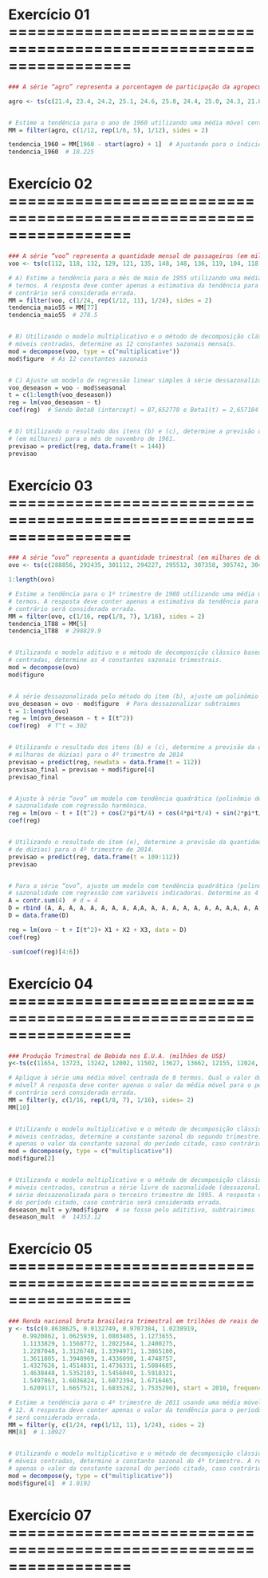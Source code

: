 # Exercício 01 =================================================================

```r
### A série “agro” representa a porcentagem de participação da agropecuária no valor adicionado bruto total da economia brasileira entre os anos de 1947 e 2012.

agro <- ts(c(21.4, 23.4, 24.2, 25.1, 24.6, 25.8, 24.4, 25.0, 24.3, 21.8, 21.2, 19.0, 17.7, 18.3, 17.5, 18.0, 16.5, 16.9, 16.5, 14.8, 14.3, 12.3, 11.9, 12.3, 13.0,13.1, 12.6, 12.2, 11.5, 11.7, 13.6, 11.2, 10.8, 10.9, 11.2, 9.7, 12.4, 13.8, 12.6, 12.1, 10.8, 11.4, 9.8, 8.1, 7.8, 7.7, 7.6, 9.9, 5.8, 5.5, 5.4, 5.5, 5.5,5.6, 6.0, 6.6, 7.4, 6.9, 5.7, 5.5, 5.6, 5.9, 5.6, 5.3, 5.5, 5.2), start = 1947, frequency = 1)


# Estime a tendência para o ano de 1960 utilizando uma média móvel centrada de 6 termos
MM = filter(agro, c(1/12, rep(1/6, 5), 1/12), sides = 2)

tendencia_1960 = MM[1960 - start(agro) + 1]  # Ajustando para o índicie
tendencia_1960  # 18.225
``` 


# Exercício 02 =================================================================

```r
### A série “voo” representa a quantidade mensal de passageiros (em milhares) em voos internacionais entre os anos de 1949 e 1960.
voo <- ts(c(112, 118, 132, 129, 121, 135, 148, 148, 136, 119, 104, 118, 115, 126, 141, 135, 125, 149, 170, 170, 158, 133, 114, 140, 145, 150, 178, 163, 172, 178,199, 199, 184, 162, 146, 166, 171, 180, 193, 181, 183, 218, 230, 242, 209, 191, 172, 194, 196, 196, 236, 235, 229, 243, 264, 272, 237, 211, 180, 201, 204,188, 235, 227, 234, 264, 302, 293, 259, 229, 203, 229, 242, 233, 267, 269, 270, 315, 364, 347, 312, 274, 237, 278, 284, 277, 317, 313, 318, 374, 413, 405,355, 306, 271, 306, 315, 301, 356, 348, 355, 422, 465, 467, 404, 347, 305, 336, 340, 318, 362, 348, 363, 435, 491, 505, 404, 359, 310, 337, 360, 342, 406,396, 420, 472, 548, 559, 463, 407, 362, 405, 417, 391, 419, 461, 472, 535, 622, 606, 508, 461, 390, 432), start = 1949, frequency = 12)

# A) Estime a tendência para o mês de maio de 1955 utilizando uma média móvel centrada de 12 
# termos. A resposta deve conter apenas a estimativa da tendência para o período citado, caso 
# contrário será considerada errada. 
MM = filter(voo, c(1/24, rep(1/12, 11), 1/24), sides = 2)
tendencia_maio55 = MM[77]  
tendencia_maio55  # 278.5


# B) Utilizando o modelo multiplicativo e o método de decomposição clássico baseado nas médias 
# móveis centradas, determine as 12 constantes sazonais mensais.
mod = decompose(voo, type = c("multiplicative"))
mod$figure  # As 12 constantes sazonais


# C) Ajuste um modelo de regressão linear simples à série dessazonalizada pelo método do item (b).
voo_deseason = voo - mod$seasonal
t = c(1:length(voo_deseason))
reg = lm(voo_deseason ~ t)
coef(reg)  # Sendo Beta0 (intercept) = 87,652778 e Beta1(t) = 2,657184


# D) Utilizando o resultado dos itens (b) e (c), determine a previsão da quantidade de passageiros 
# (em milhares) para o mês de novembro de 1961.
previsao = predict(reg, data.frame(t = 144))
previsao
```

# Exercício 03 =================================================================

```r
### A série “ovo” representa a quantidade trimestral (em milhares de dúzias) de ovos de galinha produzida no Brasil por granjas que possuem 10.000 ou mais galinhas poedeiras entre o 1º trimestre de 1987 e o 4º trimestre de 2013.
ovo <- ts(c(288856, 292435, 301112, 294227, 295512, 307358, 305742, 304435, 290781, 303794, 311976, 317456, 296583, 310928, 317853, 315864, 318834, 331513, 338989,332725, 327831, 339666, 353127, 343064, 337138, 346857, 349115, 348077, 346444, 357960, 361277, 374078, 372915, 384648, 382530, 380976, 355143, 374322,378129, 372923, 370386, 377619, 388869, 379334, 382171, 396306, 400805, 381781, 387153, 399267, 398367, 393487, 412589, 416540, 418379, 415205, 402829,429211, 441890, 440659, 448294, 453256, 454255, 437860, 440951, 457278, 466091, 465451, 467346, 478017, 488983, 488001, 484402, 499723, 517178, 517049,516533, 522181, 540337, 533328, 527194, 537800, 544884, 556028, 559997, 568218, 576647, 576680, 580265, 580999, 598309, 601399, 603727, 610592, 622001,621557, 620103, 633902, 650814, 661901, 673166, 673352, 682833, 666125, 670500, 680807, 692740, 696273), start = 1987, frequency = 4)

1:length(ovo)

# Estime a tendência para o 1º trimestre de 1988 utilizando uma média móvel centrada de 8 
# termos. A resposta deve conter apenas a estimativa da tendência para o período citado, caso 
# contrário será considerada errada. 
MM = filter(ovo, c(1/16, rep(1/8, 7), 1/16), sides = 2)
tendencia_1T88 = MM[5]
tendencia_1T88  # 298829.9


# Utilizando o modelo aditivo e o método de decomposição clássico baseado nas médias móveis 
# centradas, determine as 4 constantes sazonais trimestrais.
mod = decompose(ovo)
mod$figure


# À série dessazonalizada pelo método do item (b), ajuste um polinômio de grau 2 do tipo
ovo_deseason = ovo - mod$figure  # Para dessazonalizar subtraimos
t = 1:length(ovo)
reg = lm(ovo_deseason ~ t + I(t^2))
coef(reg)  # T^t = 302


# Utilizando o resultado dos itens (b) e (c), determine a previsão da quantidade de ovos (em 
# milhares de dúzias) para o 4º trimestre de 2014
previsao = predict(reg, newdata = data.frame(t = 112))
previsao_final = previsao + mod$figure[4]
previsao_final


# Ajuste à série “ovo” um modelo com tendência quadrática (polinômio de grau 2) e 
# sazonalidade com regressão harmônica.
reg = lm(ovo ~ t + I(t^2) + cos(2*pi*t/4) + cos(4*pi*t/4) + sin(2*pi*t/4))
coef(reg)


# Utilizando o resultado do item (e), determine a previsão da quantidade de ovos (em milhares 
# de dúzias) para o 4º trimestre de 2014.
previsao = predict(reg, data.frame(t = 109:112))
previsao


# Para a série “ovo”, ajuste um modelo com tendência quadrática (polinômio de grau 2) e 
# sazonalidade com regressão com variáveis indicadoras. Determine as 4 constantes sazonais.
A = contr.sum(4)  # d = 4
D = rbind (A, A, A, A, A, A, A, A, A,A, A, A, A, A, A, A, A, A,A, A, A, A, A, A, A, A, A)  # n = 27 (27 anos tamanho/periodo)
D = data.frame(D)

reg = lm(ovo ~ t + I(t^2)+ X1 + X2 + X3, data = D)
coef(reg)

-sum(coef(reg)[4:6])

```

# Exercício 04 =================================================================

```r
### Produção Trimestral de Bebida nos E.U.A. (milhões de US$)
y<-ts(c(11654, 13723, 13242, 12002, 11502, 13627, 13662, 12155, 12024, 14378, 14070, 13049, 12491, 14861, 15115, 13610, 13318, 15962, 15832, 14554, 13609, 15995,16136, 15156, 14393, 16740, 16504, 14745, 14152, 16470, 16091, 14910, 14536, 16901, 16468, 15278, 14829, 17103, 17255, 15952, 14849, 17161, 16979, 15870,15294, 17857, 17735, 16910, 16743, 19495, 19424, 17795, 16337, 19761, 19920, 18894, 17680, 20634, 19984, 19483), start = 1992, frequency = 4)

# Aplique à série uma média móvel centrada de 8 termos. Qual o valor do 10º termo desta média 
# móvel? A resposta deve conter apenas o valor da média móvel para o período citado, caso 
# contrário será considerada errada.
MM = filter(y, c(1/16, rep(1/8, 7), 1/16), sides= 2)
MM[10]


# Utilizando o modelo multiplicativo e o método de decomposição clássico baseado nas médias 
# móveis centradas, determine a constante sazonal do segundo trimestre. A resposta deve conter 
# apenas o valor da constante sazonal do período citado, caso contrário será considerada errada.
mod = decompose(y, type = c("multiplicative"))
mod$figure[2]


# Utilizando o modelo multiplicativo e o método de decomposição clássico baseado nas médias 
# móveis centradas, construa a série livre de sazonalidade (dessazonalizada). Qual é o valor da 
# série dessazonalizada para o terceiro trimestre de 1995. A resposta deve conter apenas o valor 
# do período citado, caso contrário será considerada errada.
deseason_mult = y/mod$figure  # se fosse pelo adititivo, subtrairimos
deseason_mult  #  14353.12
```

# Exercício 05 =================================================================

```r
### Renda nacional bruta brasileira trimestral em trilhões de reais de 2010 a 2018
y <- ts(c(0.8638625, 0.9132749, 0.9707384, 1.0238919,
	0.9920862, 1.0625939, 1.0803405, 1.1273655,
	1.1133829, 1.1568772, 1.2022584, 1.2400275,
	1.2287048, 1.3126748, 1.3394971, 1.3865180,
	1.3611805, 1.3948969, 1.4336090, 1.4748757,
	1.4327626, 1.4514831, 1.4736331, 1.5084685,
	1.4638448, 1.5352103, 1.5456049, 1.5918321,
	1.5497863, 1.6036824, 1.6072394, 1.6716465,
	1.6209117, 1.6657521, 1.6835262, 1.7535290), start = 2010, frequency = 4)

# Estime a tendência para o 4º trimestre de 2011 usando uma média móvel centrada de ordem 
# 12. A resposta deve conter apenas o valor da tendência para o período citado, caso contrário 
# será considerada errada.
MM = filter(y, c(1/24, rep(1/12, 11), 1/24), sides = 2)
MM[8]  # 1.10927


# Utilizando o modelo multiplicativo e o método de decomposição clássico baseado nas médias 
# móveis centradas, determine a constante sazonal do 4º trimestre. A resposta deve conter 
# apenas o valor da constante sazonal do período citado, caso contrário será considerada errada.
mod = decompose(y, type = c("multiplicative"))
mod$figure[4]  # 1.0192
```

# Exercício 07 =================================================================

```r

```










